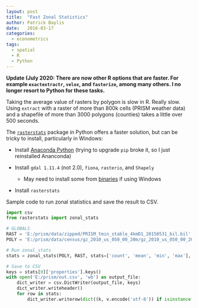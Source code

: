 ```yaml
---
layout: post
title:  "Fast Zonal Statistics"
author: Patrick Baylis
date:   2016-03-17
categories: 
  - econometrics
tags:
  - spatial
  - R
  - Python
---
```


__Update (July 2020: There are now other R options that are faster. For example `exactextractr`, `velox`, and `fasterize`, among many others. I no longer resort to Python for these tasks.__

Taking the average value of rasters by polygon is slow in R. Really slow. Using `extract` with a raster of more than 800k cells (PRISM weather data) and a shapefile of more than 3000 polygons (counties) takes a little over 500 seconds.

The [`rasterstats`](http://pythonhosted.org/rasterstats/) package in Python offers a faster solution, but can be tricky to install, particularly in Windows:

- Install [Anaconda Python](pip install GDAL-1.11.2-cp27-none-win32.whl) (trying to upgrade `pip` broke it, so I just reinstalled Ananconda)

- Install `gdal 1.11.4` (not 2.0), `fiona`, `rasterio`, and `Shapely`

    + May need to install some from [binaries](http://www.lfd.uci.edu/~gohlke/pythonlibs/) if using Windows

- Install `rasterstats`

Sample code to run zonal statistics and save the result to CSV.

``` python
import csv
from rasterstats import zonal_stats

# GLOBALS
RAST = 'E:/prism/data/zipped/PRISM_tmin_stable_4kmD1_20150531_bil.bil'
POLY = 'E:/prism/data/census/gz_2010_us_050_00_20m/gz_2010_us_050_00_20m.shp'

# Run zonal_stats
stats = zonal_stats(POLY, RAST, stats=['count', 'mean', 'min', 'max'], all_touched=True, geojson_out=True)

# Save to CSV
keys = stats[0]['properties'].keys()
with open('E:/prism/out.csv', 'wb') as output_file:
    dict_writer = csv.DictWriter(output_file, keys)
    dict_writer.writeheader()
    for row in stats:
        dict_writer.writerow(dict((k, v.encode('utf-8')) if isinstance(v, basestring) else (k,v) for k, v in row['properties'].iteritems()))
```
